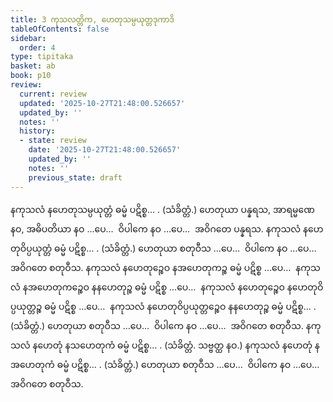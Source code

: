 ```yaml
---
title: 3 ကုသလတ္တိက, ဟေတုသမ္ပယုတ္တဒုကာဒိ
tableOfContents: false
sidebar:
  order: 4
type: tipitaka
basket: ab
book: p10
review:
  current: review
  updated: '2025-10-27T21:48:00.526657'
  updated_by: ''
  notes: ''
  history:
  - state: review
    date: '2025-10-27T21:48:00.526657'
    updated_by: ''
    notes: ''
    previous_state: draft
---
```



<ReviewStatus review={frontmatter.review} showDetails={true} />

<HypothesisAnnotation frontmatter={frontmatter} />

<DynamicBreadcrumb />

<Division number="10" book="p10" e="ch" v="40" p="127">

<Paragraph number="29" book="p10">
နကုသလံ နဟေတုသမ္ပယုတ္တံ ဓမ္မံ ပဋိစ္စ… . (သံခိတ္တံ.)
</Paragraph>

<Paragraph number="30" book="p10">
ဟေတုယာ ပန္နရသ, အာရမ္မဏေ နဝ, အဓိပတိယာ နဝ …ပေ…  ဝိပါကေ နဝ …ပေ…  အဝိဂတေ ပန္နရသ.
</Paragraph>

</Division>
<Division number="11" book="p10" e="ch" v="40" p="127">

<Paragraph number="31" book="p10">
နကုသလံ နဟေတုဝိပ္ပယုတ္တံ ဓမ္မံ ပဋိစ္စ… . (သံခိတ္တံ.)
</Paragraph>

<Paragraph number="32" book="p10">
ဟေတုယာ စတုဝီသ …ပေ…  ဝိပါကေ နဝ …ပေ…  အဝိဂတေ စတုဝီသ.
</Paragraph>

</Division>
<Division number="12" book="p10" e="ch" v="40" p="127">

<Paragraph number="33" book="p10">
နကုသလံ နဟေတုဉ္စေဝ နအဟေတုကဉ္စ ဓမ္မံ ပဋိစ္စ …ပေ…  နကုသလံ နအဟေတုကဉ္စေဝ နနဟေတုဉ္စ ဓမ္မံ ပဋိစ္စ …ပေ…  နကုသလံ နဟေတုဉ္စေဝ နဟေတုဝိပ္ပယုတ္တဉ္စ ဓမ္မံ ပဋိစ္စ …ပေ…  နကုသလံ နဟေတုဝိပ္ပယုတ္တဉ္စေဝ နနဟေတုဉ္စ ဓမ္မံ ပဋိစ္စ… . (သံခိတ္တံ.)
</Paragraph>

<Paragraph number="34" book="p10">
ဟေတုယာ စတုဝီသ …ပေ…  ဝိပါကေ နဝ …ပေ…  အဝိဂတေ စတုဝီသ.
</Paragraph>

</Division>
<Division number="13" book="p10" e="ch" v="40" p="127">

<Paragraph number="35" book="p10">
နကုသလံ နဟေတုံ နသဟေတုကံ ဓမ္မံ ပဋိစ္စ… . (သံခိတ္တံ. သဗ္ဗတ္ထ နဝ.)
</Paragraph>

<Paragraph number="36" book="p10">
နကုသလံ နဟေတုံ နအဟေတုကံ ဓမ္မံ ပဋိစ္စ… . (သံခိတ္တံ.) ဟေတုယာ စတုဝီသ …ပေ…  ဝိပါကေ နဝ …ပေ…  အဝိဂတေ စတုဝီသ.
</Paragraph>
</Division>